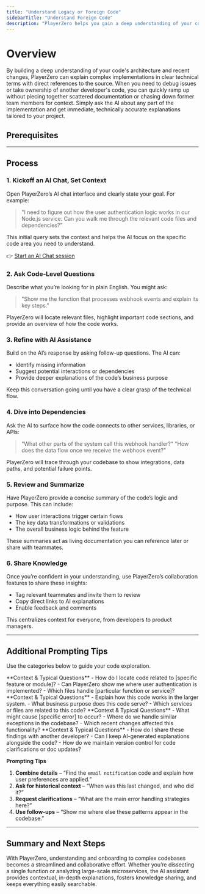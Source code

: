 ```yaml
---
title: "Understand Legacy or Foreign Code"
sidebarTitle: "Understand Foreign Code"
description: "PlayerZero helps you gain a deep understanding of your codebase through natural language queries and contextual AI assistance."
---
```



# Overview

By building a deep understanding of your code's architecture and recent changes, PlayerZero can explain complex implementations in clear technical terms with direct references to the source. When you need to debug issues or take ownership of another developer's code, you can quickly ramp up without piecing together scattered documentation or chasing down former team members for context. Simply ask the AI about any part of the implementation and get immediate, technically accurate explanations tailored to your project.

## Prerequisites

<SourceControlManagement/>

---

## Process

### 1. Kickoff an AI Chat, Set Context
Open PlayerZero’s AI chat interface and clearly state your goal. For example:

> "I need to figure out how the user authentication logic works in our Node.js service. Can you walk me through the relevant code files and dependencies?"

This initial query sets the context and helps the AI focus on the specific code area you need to understand.

👉 [Start an AI Chat session](https://go.playerzero.app)

### 2. Ask Code-Level Questions
Describe what you’re looking for in plain English. You might ask:

> "Show me the function that processes webhook events and explain its key steps."

PlayerZero will locate relevant files, highlight important code sections, and provide an overview of how the code works.

### 3. Refine with AI Assistance
Build on the AI’s response by asking follow-up questions. The AI can:

- Identify missing information
- Suggest potential interactions or dependencies
- Provide deeper explanations of the code’s business purpose

Keep this conversation going until you have a clear grasp of the technical flow.

### 4. Dive into Dependencies
Ask the AI to surface how the code connects to other services, libraries, or APIs:

> "What other parts of the system call this webhook handler?"
> "How does the data flow once we receive the webhook event?"

PlayerZero will trace through your codebase to show integrations, data paths, and potential failure points.

### 5. Review and Summarize
Have PlayerZero provide a concise summary of the code’s logic and purpose. This can include:

- How user interactions trigger certain flows
- The key data transformations or validations
- The overall business logic behind the feature

These summaries act as living documentation you can reference later or share with teammates.

### 6. Share Knowledge
Once you’re confident in your understanding, use PlayerZero’s collaboration features to share these insights:

- Tag relevant teammates and invite them to review
- Copy direct links to AI explanations
- Enable feedback and comments

This centralizes context for everyone, from developers to product managers.

---

## Additional Prompting Tips

Use the categories below to guide your code exploration. 

<AccordionGroup>

  <Accordion title="Search & Discovery">
    **Context & Typical Questions**  
    - How do I locate code related to [specific feature or module]?  
    - Can PlayerZero show me where user authentication is implemented?  
    - Which files handle [particular function or service]?  
  </Accordion>

  <Accordion title="Contextual Understanding">
    **Context & Typical Questions**  
    - Explain how this code works in the larger system.  
    - What business purpose does this code serve?  
    - Which services or files are related to this code?  
  </Accordion>

  <Accordion title="Debugging & Issue Resolution">
    **Context & Typical Questions**  
    - What might cause [specific error] to occur?  
    - Where do we handle similar exceptions in the codebase?  
    - Which recent changes affected this functionality?  
  </Accordion>

  <Accordion title="Collaboration & Knowledge Sharing">
    **Context & Typical Questions**  
    - How do I share these findings with another developer?  
    - Can I keep AI-generated explanations alongside the code?  
    - How do we maintain version control for code clarifications or doc updates?  
  </Accordion>

</AccordionGroup>

**Prompting Tips**

1. **Combine details** – “Find the `email notification` code and explain how user preferences are applied.”  
2. **Ask for historical context** – “When was this last changed, and who did it?”  
3. **Request clarifications** – “What are the main error handling strategies here?”  
4. **Use follow-ups** – “Show me where else these patterns appear in the codebase.”

---

## Summary and Next Steps

With PlayerZero, understanding and onboarding to complex codebases becomes a streamlined and collaborative effort. Whether you’re dissecting a single function or analyzing large-scale microservices, the AI assistant provides contextual, in-depth explanations, fosters knowledge sharing, and keeps everything easily searchable.
